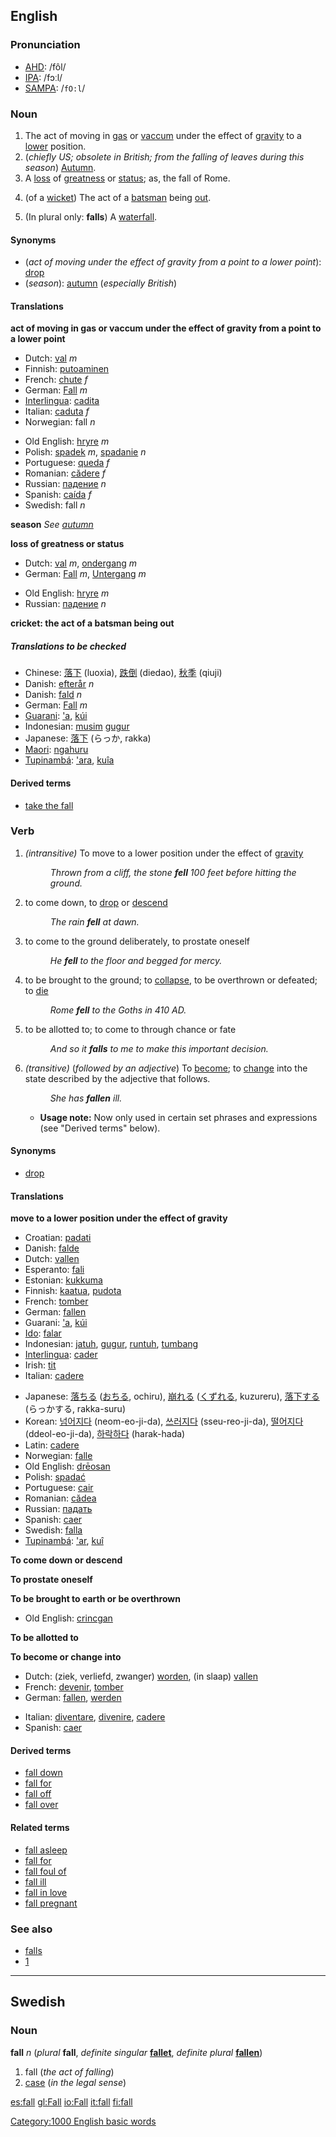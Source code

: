 {{See|Fall}}
==English==

{{rank|copy|opened|purpose|544|fall|pass|doing|note}}

=== Pronunciation ===
*[[AHD]]: /fôl/
*[[IPA]]: /fɔːl/
*[[SAMPA]]: /<tt>fO:l</tt>/

<!-- 
===Etymology===
particularly twisted and interesting.  I'm just documenting the link I found to http://hea-www.harvard.edu/ECT/Words/#fall
-->

===Noun===
{{en-noun|fall|falls}}

#The act of moving in [[gas]] or [[vaccum]] under the effect of [[gravity]] to a [[lower]] position.
#(''chiefly US; obsolete in British; from the falling of leaves during this season'') [[autumn|Autumn]].
#A [[loss]] of [[greatness]] or [[status]]; as, the fall of Rome.
#{{cricket}} (of a [[wicket]]) The act of a [[batsman]] being [[out]].
#(In plural only: '''falls''') A [[waterfall]].

====Synonyms====
*(''act of moving under the effect of gravity from a point to a lower point''): [[drop]]
*(''season''): [[autumn]] (''especially British'')

====Translations====
'''act of moving in gas or vaccum under the effect of gravity from a point to a lower point'''
{{top}}
*Dutch: [[val]] ''m''
*Finnish: [[putoaminen]]
*French: [[chute#French|chute]] ''f''
*German: [[Fall]] ''m''
*[[Interlingua]]: [[cadita]]
*Italian: [[caduta]] ''f''
*Norwegian: fall ''n''
{{mid}}
*Old English: [[hryre]] ''m''
*Polish: [[spadek]] ''m'', [[spadanie]] ''n''
*Portuguese: [[queda]] ''f''
*Romanian: [[cădere]] ''f''
*Russian: [[падение]] ''n'' 
*Spanish: [[caída]] ''f''
*Swedish: fall ''n''
{{bottom}}

'''season'''
''See [[autumn]]''

'''loss of greatness or status'''
{{top}}
*Dutch: [[val]] ''m'', [[ondergang]] ''m''
*German: [[Fall]] ''m'', [[Untergang]] ''m''
{{mid}}
*Old English: [[hryre]] ''m''
*Russian: [[падение]] ''n'' 
{{bottom}}

'''cricket: the act of a batsman being out'''
{{top}}
{{mid}}
{{bottom}}

=====Translations to be checked=====
<!--Remove this section once all of the translations below have been moved into the tables above.-->
{{checktrans}}

*Chinese: [[落下]] (luoxia), [[跌倒]] (diedao), [[秋季]] (qiuji)
*Danish: [[efterår]] ''n''
*Danish: [[fald]] ''n''
*German: [[Fall]] ''m''
*[[Guarani]]: [['a]], [[kúi]]
*Indonesian: [[musim]] [[gugur]]
*Japanese: [[落下]] (らっか, rakka)
*[[Maori]]: [[ngahuru]]
*[[Tupinambá]]: [['ara]], [[kuîa]]

====Derived terms====
*[[take the fall]]

===Verb===
{{irregverb|'''to fall'''|'''[[falls]]'''|'''[[fell]]'''|'''[[fallen]]'''|'''[[falling]]'''}}

#''(intransitive)'' To move to a lower position under the effect of [[gravity]]
#:''Thrown from a cliff, the stone '''fell''' 100 feet before hitting the ground.''
# to come down, to [[drop]] or [[descend]]
#:''The rain '''fell''' at dawn.''
# to come to the ground deliberately, to prostate oneself
#:''He '''fell''' to the floor and begged for mercy.''
# to be brought to the ground; to [[collapse]], to be overthrown or defeated; to [[die]]
#:''Rome '''fell''' to the Goths in 410 AD.''
# to be allotted to; to come to through chance or fate
#:''And so it '''falls''' to me to make this important decision.''
#''(transitive)'' (''followed by an adjective'') To [[become]]; to [[change]] into the state described by the adjective that follows.
#:''She has '''fallen''' ill.''
#*'''Usage note:''' Now only used in certain set phrases and expressions (see "Derived terms" below).


==== Synonyms ====
*[[drop]]

====Translations====
'''move to a lower position under the effect of gravity'''
{{top}}
*Croatian: [[padati]]
*Danish: [[falde]]
*Dutch: [[vallen]]
*Esperanto: [[fali]]
*Estonian: [[kukkuma]]
*Finnish: [[kaatua]], [[pudota]]
*French: [[tomber]]
*German: [[fallen]]
*Guarani: [['a]], [[kúi]]
*[[Ido]]: [[falar]]
*Indonesian: [[jatuh]], [[gugur]], [[runtuh]], [[tumbang]]
*[[Interlingua]]: [[cader]]
*Irish: [[tit#Irish|tit]]
*Italian: [[cadere]]
{{mid}}
*Japanese: [[落ちる]] ([[おちる]], ochiru), [[崩れる]] ([[くずれる]], kuzureru), [[落下]]する (らっかする, rakka-suru)
*Korean: [[넘어지다]] (neom-eo-ji-da), [[쓰러지다]] (sseu-reo-ji-da), [[떨어지다]] (ddeol-eo-ji-da), [[하락하다]] (harak-hada)
*Latin: [[cadere]]
*Norwegian: [[falle]]
*Old English: [[dreosan|drēosan]]
*Polish: [[spadać]]
*Portuguese: [[cair]]
*Romanian: [[cădea]]
*Russian: [[падать]]
*Spanish: [[caer]]
*Swedish: [[falla]]
*[[Tupinambá]]: [['ar]], [[kuî]]
{{bottom}}

'''To come down or descend'''

'''To prostate oneself'''

'''To be brought to earth or be overthrown'''
*Old English: [[crincgan]]

'''To be allotted to'''

'''To become or change into'''
{{top}}
*Dutch: (ziek, verliefd, zwanger) [[worden]], (in slaap) [[vallen]]
*French: [[devenir]], [[tomber]]
*German: [[fallen]], [[werden]]
{{mid}}
*Italian: [[diventare]], [[divenire]], [[cadere]]
*Spanish: [[caer]]
{{bottom}}

====Derived terms====
*[[fall down]]
*[[fall for]]
*[[fall off]]
*[[fall over]]



====Related terms====
*[[fall asleep]]
*[[fall for]]
*[[fall foul of]]
*[[fall ill]]
*[[fall in love]]
*[[fall pregnant]]

===See also===
*[[falls]]<!--waterfall-->
*[http://hea-www.harvard.edu/ECT/Words/#fall]

----
==Swedish==
===Noun===
'''fall''' ''n'' (''plural'' '''fall''', ''definite singular'' '''[[fallet]]''', ''definite plural'' '''[[fallen#Swedish|fallen]]''')

#fall (''the act of falling'')<!-- (From the verb ([[att]]) [[falla]], (to) fall.)-->
#[[case]] (''in the legal sense'')<!--, something the [[police]], a [[court]] or a [[detective]] might be working on.-->
<!-- does "fall" have a meaning of it own in this case?  # In the word [[vattenfall]], which means [[waterfall]]. -->

[[Category:1000 English basic words]]

[[es:fall]]
[[gl:Fall]]
[[io:Fall]]
[[it:fall]]
[[fi:fall]]